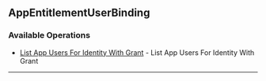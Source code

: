 
## AppEntitlementUserBinding

### Available Operations

* [List App Users For Identity With Grant](/app_entitlement_user_binding/list_app_users_for_identity_with_grant) - List App Users For Identity With Grant

---
<ListAppUsersForIdentityWithGrant />
